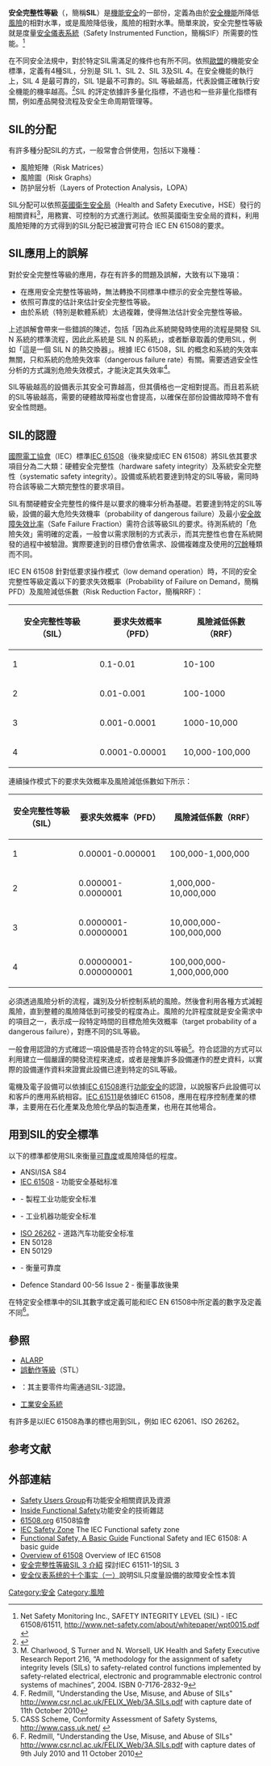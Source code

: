 '''安全完整性等級'''（'''{{lang|en|Safety Integrity Level}}'''，簡稱'''SIL'''）是[[機能安全|機能安全]]的一部份，定義為由於[[安全機能|安全機能]]所降低[[風險|風險]]的相對水準，或是風險降低後，風險的相對水準。簡單來說，安全完整性等級就是度量[[安全儀表系統|安全儀表系統]]（Safety Instrumented Function，簡稱SIF）所需要的性能。<ref>Net Safety Monitoring Inc., SAFETY INTEGRITY LEVEL (SIL) - IEC 61508/61511, http://www.net-safety.com/about/whitepaper/wpt0015.pdf {{Wayback|url=http://www.net-safety.com/about/whitepaper/wpt0015.pdf |date=20170919031804 }}</ref>

在不同安全法規中，對於特定SIL需滿足的條件也有所不同。依照[[歐盟|歐盟]]的機能安全標準，定義有4種SIL，分別是 SIL 1、SIL 2、SIL 3及SIL 4。在安全機能的執行上，SIL 4 是最可靠的，SIL 1是最不可靠的。SIL 等級越高，代表設備正確執行安全機能的機率越高。<ref>{{Cite book zh 
| author = 劉建侯
| title = 功能安全技術基礎
| location = 北京
| publisher = 機械工業出版社
| pages = p9
| id = ISBN 978-7-111-24042-6
| date = 2008}}</ref>SIL 的評定依據許多量化指標，不過也和一些非量化指標有關，例如產品開發流程及安全生命周期管理等。

==SIL的分配==
有許多種分配SIL的方式，一般常會合併使用，包括以下幾種：
*風險矩陣（Risk Matrices）
*風險圖（Risk Graphs）
*防护层分析（Layers of Protection Analysis，LOPA）

SIL分配可以依照[[英國衛生安全局|英國衛生安全局]]（Health and Safety Executive，HSE）發行的相關資料<ref>M. Charlwood, S Turner and N. Worsell, UK Health and Safety Executive Research Report 216, “A methodology for the assignment of safety integrity levels (SILs) to safety-related control functions implemented by safety-related electrical, electronic and programmable electronic control systems of machines”, 2004. ISBN 0-7176-2832-9</ref>，用務實、可控制的方式進行測試。依照英國衛生安全局的資料，利用風險矩陣的方式得到的SIL分配已被證實可符合 IEC EN 61508的要求。

==SIL應用上的誤解==
對於安全完整性等級的應用，存在有許多的問題及誤解，大致有以下幾項：
* 在應用安全完整性等級時，無法轉換不同標準中標示的安全完整性等級。
* 依照可靠度的估計來估計安全完整性等級。
* 由於系統（特別是軟體系統）太過複雜，使得無法估計安全完整性等級。

上述誤解會帶來一些錯誤的陳述，包括「因為此系統開發時使用的流程是開發 SIL N 系統的標準流程，因此此系統是 SIL N 的系統」，或者斷章取義的使用SIL，例如「這是一個 SIL N 的熱交換器」。根據 IEC 61508，SIL 的概念和系統的失效率無關，只和系統的危險失效率（dangerous failure rate）有關。需要透過安全性分析的方式識別危險失效模式，才能決定其失效率<ref>F. Redmill, "Understanding the Use, Misuse, and Abuse of SILs" http://www.csr.ncl.ac.uk/FELIX_Web/3A.SILs.pdf {{Wayback|url=http://www.csr.ncl.ac.uk/FELIX_Web/3A.SILs.pdf |date=20130320010850 }} with capture date of 11th October 2010</ref>。

SIL等級越高的設備表示其安全可靠越高，但其價格也一定相對提高。而且若系統的SIL等級越高，需要的硬體故障裕度也會提高，以確保在部份設備故障時不會有安全性問題。

==SIL的認證==
[[國際電工協會|國際電工協會]]（IEC）標準[[IEC_61508|IEC 61508]]（後來變成IEC EN 61508）將SIL依其要求項目分為二大類：硬體安全完整性（hardware safety integrity）及系統安全完整性（systematic safety integrity）。設備或系統若要達到特定的SIL等級，需同時符合該等級二大類完整性的要求項目。

SIL有關硬體安全完整性的條件是以要求的機率分析為基礎。若要達到特定的SIL等級，設備的最大危险失效機率（probability of dangerous failure）及最小[[安全故障失效比率|安全故障失效比率]]（Safe Failure Fraction）需符合該等級SIL的要求。待測系統的「危險失效」需明確的定義，一般會以需求限制的方式表示，而其完整性也會在系統開發的過程中被驗證。實際要達到的目標仍會依需求、設備複雜度及使用的[[冗餘|冗餘]]種類而不同。

IEC EN 61508 針對低要求操作模式（low demand operation）時，不同的安全完整性等級定義以下的要求失效概率（Probability of Failure on Demand，簡稱PFD）及風險減低係數（Risk Reduction Factor，簡稱RRF）：

{| class="wikitable"
|-
! 安全完整性等級（SIL）
! 要求失效概率（PFD）
! 風險減低係數（RRF）
|-
| 1
| 0.1-0.01
| 10-100
|-
| 2
| 0.01-0.001
| 100-1000
|-
| 3
| 0.001-0.0001
| 1000-10,000
|-
| 4
| 0.0001-0.00001
| 10,000-100,000
|}
連續操作模式下的要求失效概率及風險減低係數如下所示：
{| class="wikitable"
|-
! 安全完整性等級（SIL）
! 要求失效概率（PFD）
! 風險減低係數（RRF）
|-
| 1
| 0.00001-0.000001
| 100,000-1,000,000
|-
| 2
| 0.000001-0.0000001
| 1,000,000-10,000,000
|-
| 3
| 0.0000001-0.00000001
| 10,000,000-100,000,000
|-
| 4
| 0.00000001-0.000000001
| 100,000,000-1,000,000,000
|}

必須透過風險分析的流程，識別及分析控制系統的風險。然後會利用各種方式減輕風險，直到整體的風險降低到可接受的程度為止。風險的允許程度就是安全需求中的項目之一，表示成一段特定時間的目標危險失效概率（target probability of a dangerous failure），對應不同的SIL等級。

一般會用認證的方式確認一項設備是否符合特定的SIL等級<ref>CASS Scheme, Conformity Assessment of Safety Systems, http://www.cass.uk.net/ {{Wayback|url=http://www.cass.uk.net/ |date=20110324205637 }}</ref>。符合認證的方式可以利用建立一個嚴謹的開發流程來達成，或者是搜集許多設備運作的歷史資料，以實際的設備運作資料來證實此設備已達到特定的SIL等級。

電機及電子設備可以依據[[IEC_61508|IEC 61508]]進行[[功能安全|功能安全]]的認證，以說服客戶此設備可以和客戶的應用系統相容。[[IEC_61511|IEC 61511]]是依據IEC 61508，應用在程序控制產業的標準，主要用在石化產業及危險化學品的製造產業，也用在其他場合。

== 用到SIL的安全標準 ==
以下的標準都使用SIL來衡量[[可靠度|可靠度]]或風險降低的程度。
*ANSI/ISA S84
*[[IEC_61508|IEC 61508]] - 功能安全基础标准
*{{le|IEC 61511|IEC 61511}} - 製程工业功能安全标准
*{{le|IEC 62061|IEC 62061}} - 工业机器功能安全标准
*[[ISO_26262|ISO 26262]] - 道路汽车功能安全标准
*EN 50128
*EN 50129
*{{le|MISRA|Motor Industry Software Reliability Association}} - 衡量可靠度
*Defence Standard 00-56 Issue 2 - 衡量事故後果

在特定安全標準中的SIL其數字或定義可能和IEC EN 61508中所定義的數字及定義不同<ref>F. Redmill, "Understanding the Use, Misuse, and Abuse of SILs" http://www.csr.ncl.ac.uk/FELIX_Web/3A.SILs.pdf {{Wayback|url=http://www.csr.ncl.ac.uk/FELIX_Web/3A.SILs.pdf |date=20130320010850 }} with capture dates of 9th July 2010 and 11 October 2010</ref>。

==參照==
* [[ALARP|ALARP]]
* [[誤動作等級|誤動作等級]]（STL）
* {{le|高完整性压力保护系统|HIPPS}}：其主要零件均需通過SIL-3認證。
* [[工業安全系統|工業安全系統]]

有許多是以IEC 61508為準的標也用到SIL，例如 IEC 62061、ISO 26262。

== 参考文献 ==
{{Reflist}}

==外部連結==
* [https://web.archive.org/web/20190122113838/http://www.safetyusersgroup.com/ Safety Users Group]有功能安全相關資訊及資源
* [https://web.archive.org/web/20080531013608/http://www.insidefunctionalsafety.com/ Inside Functional Safety]功能安全的技術雜誌
* [http://www.61508.org 61508.org]{{Wayback|url=http://www.61508.org/ |date=20200809003714 }} 61508協會
* [https://web.archive.org/web/20191226063720/https://www.iec.ch/functionalsafety/ IEC Safety Zone] The IEC Functional safety zone
* [https://web.archive.org/web/20100705112303/http://www.iec.ch/zone/fsafety/pdf_safe/hld.pdf Functional Safety, A Basic Guide] Functional Safety and IEC 61508: A basic guide
* [http://www2.theiet.org/oncomms/sector/computing/Articles/Object/58D25FCD-6153-46BD-ADAF910D2C4B69D4 Overview of 61508] {{Wayback|url=http://www2.theiet.org/oncomms/sector/computing/Articles/Object/58D25FCD-6153-46BD-ADAF910D2C4B69D4 |date=20080423083818 }}  Overview of IEC 61508
* [http://article.cechina.cn/2006-09/2006924021813.htm 安全完整性等級SIL 3 介紹] {{Wayback|url=http://article.cechina.cn/2006-09/2006924021813.htm |date=20190913084511 }}探討IEC 61511-1的SIL 3
* [https://web.archive.org/web/20120731040042/http://www.gongkong.com/webpage/paper/200804/2008042810145500001.htm 安全仪表系统的十个事实（一）]說明SIL只度量設備的故障安全性本質
<!--[[Category:Safety|Category:Safety]]
[[Category:Risk|Category:Risk]]-->

[[Category:安全|Category:安全]]
[[Category:風險|Category:風險]]